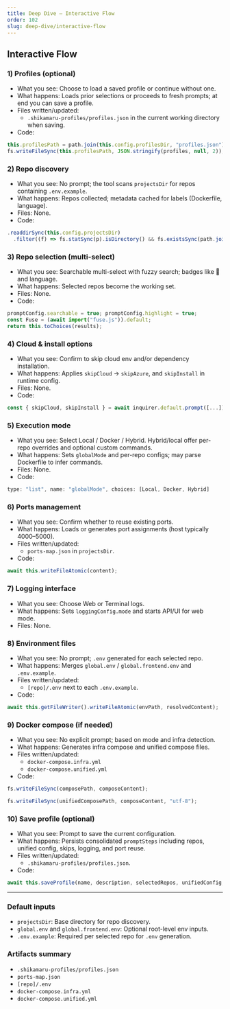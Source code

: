 ```yaml
---
title: Deep Dive — Interactive Flow
order: 102
slug: deep-dive/interactive-flow
---
```


## Interactive Flow

### 1) Profiles (optional)

- What you see: Choose to load a saved profile or continue without one.
- What happens: Loads prior selections or proceeds to fresh prompts; at end you can save a profile.
- Files written/updated:
  - `.shikamaru-profiles/profiles.json` in the current working directory when saving.
- Code:

```54:71:src/prompts-manager/ProfileManager.ts
this.profilesPath = path.join(this.config.profilesDir, "profiles.json");
fs.writeFileSync(this.profilesPath, JSON.stringify(profiles, null, 2));
```

### 2) Repo discovery

- What you see: No prompt; the tool scans `projectsDir` for repos containing `.env.example`.
- What happens: Repos collected; metadata cached for labels (Dockerfile, language).
- Files: None.
- Code:

```1379:1390:src/prompts-manager/PromptsManager.ts
.readdirSync(this.config.projectsDir)
  .filter((f) => fs.statSync(p).isDirectory() && fs.existsSync(path.join(p, ".env.example")))
```

### 3) Repo selection (multi-select)

- What you see: Searchable multi-select with fuzzy search; badges like 🐳 and language.
- What happens: Selected repos become the working set.
- Files: None.
- Code:

```1449:1461:src/prompts-manager/PromptsManager.ts
promptConfig.searchable = true; promptConfig.highlight = true;
const Fuse = (await import("fuse.js")).default;
return this.toChoices(results);
```

### 4) Cloud & install options

- What you see: Confirm to skip cloud env and/or dependency installation.
- What happens: Applies `skipCloud` → `skipAzure`, and `skipInstall` in runtime config.
- Files: None.
- Code:

```169:181:src/prompts-manager/PromptsManager.ts
const { skipCloud, skipInstall } = await inquirer.default.prompt([...])
```

### 5) Execution mode

- What you see: Select Local / Docker / Hybrid. Hybrid/local offer per-repo overrides and optional custom commands.
- What happens: Sets `globalMode` and per-repo configs; may parse Dockerfile to infer commands.
- Files: None.
- Code:

```244:266:src/prompts-manager/PromptsManager.ts
type: "list", name: "globalMode", choices: [Local, Docker, Hybrid]
```

### 6) Ports management

- What you see: Confirm whether to reuse existing ports.
- What happens: Loads or generates port assignments (host typically 4000–5000).
- Files written/updated:
  - `ports-map.json` in `projectsDir`.
- Code:

```375:383:src/ports-manager/managers/PortsFileManager.ts
await this.writeFileAtomic(content);
```

### 7) Logging interface

- What you see: Choose Web or Terminal logs.
- What happens: Sets `loggingConfig.mode` and starts API/UI for web mode.
- Files: None.

### 8) Environment files

- What you see: No prompt; `.env` generated for each selected repo.
- What happens: Merges `global.env` / `global.frontend.env` and `.env.example`.
- Files written/updated:
  - `[repo]/.env` next to each `.env.example`.
- Code:

```508:512:src/env-manager/EnvManager.ts
await this.getFileWriter().writeFileAtomic(envPath, resolvedContent);
```

### 9) Docker compose (if needed)

- What you see: No explicit prompt; based on mode and infra detection.
- What happens: Generates infra compose and unified compose files.
- Files written/updated:
  - `docker-compose.infra.yml`
  - `docker-compose.unified.yml`
- Code:

```158:166:src/modes/execution/services/InfraServiceManager.ts
fs.writeFileSync(composePath, composeContent);
```

```375:382:src/modes/execution/services/DockerComposeManager.ts
fs.writeFileSync(unifiedComposePath, composeContent, "utf-8");
```

### 10) Save profile (optional)

- What you see: Prompt to save the current configuration.
- What happens: Persists consolidated `promptSteps` including repos, unified config, skips, logging, and port reuse.
- Files written/updated:
  - `.shikamaru-profiles/profiles.json`.
- Code:

```262:271:src/prompts-manager/ProfileManager.ts
await this.saveProfile(name, description, selectedRepos, unifiedConfig, cloudProviders, loggingConfig, portReusePreference);
```

---

### Default inputs

- `projectsDir`: Base directory for repo discovery.
- `global.env` and `global.frontend.env`: Optional root-level env inputs.
- `.env.example`: Required per selected repo for `.env` generation.

### Artifacts summary

- `.shikamaru-profiles/profiles.json`
- `ports-map.json`
- `[repo]/.env`
- `docker-compose.infra.yml`
- `docker-compose.unified.yml`
